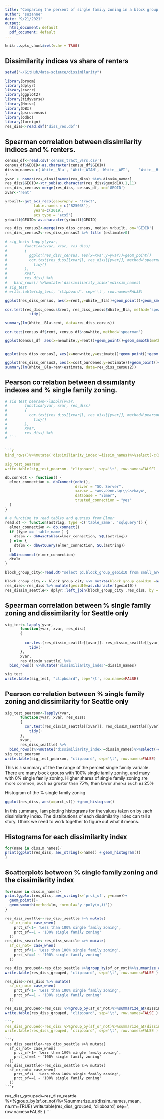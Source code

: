 ```yaml
---
title: "Comparing the percent of single family zoning in a block group to the dissimilarity index"
author: "suzanne"
date: "9/21/2021"
output:
  html_document: default
  pdf_document: default
---
```


```r
knitr::opts_chunk$set(echo = TRUE)
```

## Dissimilarity indices vs share of renters


```r
setwd("~/GitHub/data-science/dissimilarity")

library(broom)
library(dplyr)
library(corrr)
library(ggplot2)
library(tidyverse)
library(Hmisc)
library(DBI)
library(psrccensus)
library(odbc)
library(foreign)
res_diss<-read.dbf('diss_res.dbf')
```

## Spearman correlation between dissimilarity indices and % renters.

```r
census_df<-read.csv('census_tract_vars.csv')
census_df$GEOID<-as.character(census_df$GEOID)
dissim_names<-c('White__Bla', 'White_AIAN', 'White__API',	 'White__His',	'White__Min',	'Black__AIA',	'Black__API',	'Black__Oth','Black__His',	'AIAN__Asia',	'AIAN__Othe','AIAN__Hisp',	'API__Other' ,	'API__Hispa',	'Other_2___'
)
yvar <- names(res_diss)[names(res_diss) %in% dissim_names]
res_diss$GEOID<-str_sub(as.character(res_diss$geoid10),1,11)
res_diss_census<-merge(res_diss, census_df, on='GEOID')
xvar<-'rent'

yrbuilt<-get_acs_recs(geography = 'tract',
             table.names = c('B25038'),
             years=c(2019),
             acs.type = 'acs5')
yrbuilt$GEOID<-as.character(yrbuilt$GEOID)

res_diss_census2<-merge(res_diss_census, median_yrbuilt, on='GEOID')
res_diss_census2<-res_diss_census2 %>% filter(estimate>0)

# sig_test<-lapply(yvar,
#        function(yvar, xvar, res_diss)
#        {
#          ggplot(res_diss_census, aes(x=xvar,y=yvar))+geom_point()
#          cor.test(res_diss[[xvar]], res_diss[[yvar]], method='spearman') %>%
#            tidy()
#        },
#        xvar,
#        res_diss) %>%
#   bind_rows() %>%mutate('dissimiliarity_index'=dissim_names)
# sig_test
# write.table(sig_test, "clipboard", sep='\t', row.names=FALSE)

ggplot(res_diss_census, aes(x=rent,y=White__Bla))+geom_point()+geom_smooth(method='lm')
       
cor.test(res_diss_census$rent, res_diss_census$White__Bla, method='spearman') %>%
           tidy()

summary(lm(White__Bla~rent, data=res_diss_census))

cor.test(census_df$rent, census_df$nonwhite, method='spearman')

ggplot(census_df, aes(x=nonwhite,y=rent))+geom_point()+geom_smooth(method='lm')


ggplot(res_diss_census2, aes(x=nonwhite,y=estimate))+geom_point()+geom_smooth(method='lm')

ggplot(res_diss_census2, aes(x=cost_burdened,y=estimate))+geom_point()+geom_smooth(method='lm')
summary(lm(White__Bla~rent+estimate, data=res_diss_census2))

```

## Pearson correlation between dissimilarity indexes and % single family zoning.

```r
# sig_test_pearson<-lapply(yvar,
#        function(yvar, xvar, res_diss)
#        {
#          cor.test(res_diss[[xvar]], res_diss[[yvar]], method='pearson') %>%
#            tidy()
#        },
#        xvar,
#        res_diss) %>%
# ```


```r
bind_rows()%>%mutate('dissimiliarity_index'=dissim_names)%>%select(-c(statistic, conf.low, conf.high))

sig_test_pearson
write.table(sig_test_pearson, "clipboard", sep='\t', row.names=FALSE)
```

```r
db.connect <- function() {
  elmer_connection <- dbConnect(odbc(),
                                driver = "SQL Server",
                                server = "AWS-PROD-SQL\\Sockeye",
                                database = "Elmer",
                                trusted_connection = "yes"
  )
}

# a function to read tables and queries from Elmer
read.dt <- function(astring, type =c('table_name', 'sqlquery')) {
  elmer_connection <- db.connect()
  if (type == 'table_name') {
    dtelm <- dbReadTable(elmer_connection, SQL(astring))
  } else {
    dtelm <- dbGetQuery(elmer_connection, SQL(astring))
  }
  dbDisconnect(elmer_connection)
  dtelm
}

block_group_city<-read.dt("select pd.block_group_geoid10 from small_areas.parcel_dim pd where pd.city_name_2020 = 'Seattle' group by pd.block_group_geoid10 order by pd.block_group_geoid10", 'sqlquery')

block_group_city <- block_group_city %>% mutate(block_group_geoid10 =as.character(block_group_geoid10))
res_diss<-res_diss %>% mutate(geoid10=as.character(geoid10))
res_dissim_seattle<- dplyr::left_join(block_group_city ,res_diss, by = c("block_group_geoid10"="geoid10"))

```
## Spearman correlation between % single family zoning and dissimilarity for Seattle only
```r
sig_test<-lapply(yvar,
       function(yvar, xvar, res_diss)
       {
   
         cor.test(res_dissim_seattle[[xvar]], res_dissim_seattle[[yvar]], method='spearman') %>%
           tidy()
       },
       xvar,
       res_dissim_seattle) %>%
  bind_rows() %>%mutate('dissimiliarity_index'=dissim_names)

sig_test
write.table(sig_test, "clipboard", sep='\t', row.names=FALSE)


```
## Pearson correlation between % single family zoning and dissimilarity for Seattle only

```r
sig_test_pearson<-lapply(yvar,
       function(yvar, xvar, res_diss)
       {
         cor.test(res_dissim_seattle[[xvar]], res_dissim_seattle[[yvar]], method='pearson') %>%
           tidy()
       },
       xvar,
       res_diss_seattle) %>%
  bind_rows()%>%mutate('dissimiliarity_index'=dissim_names)%>%select(-c(statistic, conf.low, conf.high))
sig_test_pearson
write.table(sig_test_pearson, "clipboard", sep='\t', row.names=FALSE)
```

This is a summary of the the range of the percent single family variable. There are many block groups with 100% single family zoning, and many with 0% single family zoning. Higher shares of single family zoning are more common, such as greater than 75%, than lower shares such as 25%

Histogram of the % single family zoning

```r
ggplot(res_diss, aes(x=prct_sf)) +geom_histogram()
```

In this summary, I am plotting histograms for the values taken on by each dissimilarity index. The distributions of each dissimilarity index can tell a story. I think we need to work together to figure out what it means.

## Histograms for each dissimilarity index

```r
for(name in dissim_names){
print(ggplot(res_diss, aes_string(x=name)) + geom_histogram())
}

```

## Scatterplots between % single family zoning and the dissimilarity index

```r
for(name in dissim_names){
print(ggplot(res_diss, aes_string(x='prct_sf', y=name))+
  geom_point()+
  geom_smooth(method=lm, formula='y ~poly(x,3)'))
}
```
```r
res_diss_seattle<-res_diss_seattle %>% mutate(
  sf_or_not= case_when(
    prct_sf<1~ 'Less than 100% single family zoning',
    prct_sf==1 ~ '100% single family zoning'
  ))
res_diss_seattle<-res_diss_seattle %>% mutate(
  sf_or_not= case_when(
    prct_sf<1~ 'Less than 100% single family zoning',
    prct_sf==1 ~ '100% single family zoning'
  ))

res_diss_grouped<-res_diss_seattle %>%group_by(sf_or_not)%>%summarize_at(dissim_names, mean, na.rm=TRUE)
write.table(res_diss_grouped, 'clipboard', sep='\t', row.names=FALSE )
```


```r
res_diss<-res_diss %>% mutate(
  sf_or_not= case_when(
    prct_sf<1~ 'Less than 100% single family zoning',
    prct_sf==1 ~ '100% single family zoning'
  ))
```
```r
res_diss_grouped<-res_diss %>%group_by(sf_or_not)%>%summarize_at(dissim_names, mean, na.rm=TRUE)
write.table(res_diss_grouped, 'clipboard', sep='\t', row.names=FALSE )
```


```r

```r
res_diss_grouped<-res_diss %>%group_by(sf_or_not)%>%summarize_at(dissim_names, mean, na.rm=TRUE)
write.table(res_diss_grouped, 'clipboard', sep='\t', row.names=FALSE )

```


```
```r

res_diss_seattle<-res_diss_seattle %>% mutate(
  sf_or_not= case_when(
    prct_sf<1~ 'Less than 100% single family zoning',
    prct_sf==1 ~ '100% single family zoning'
  ))
res_diss_seattle<-res_diss_seattle %>% mutate(
  sf_or_not= case_when(
    prct_sf<1~ 'Less than 100% single family zoning',
    prct_sf==1 ~ '100% single family zoning'
  ))
```r

```

res_diss_grouped<-res_diss_seattle %>%group_by(sf_or_not)%>%summarize_at(dissim_names, mean, na.rm=TRUE)
write.table(res_diss_grouped, 'clipboard', sep='\t', row.names=FALSE )
```
